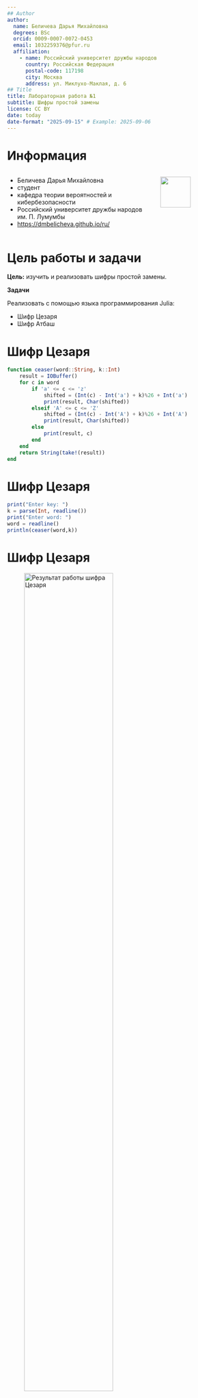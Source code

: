 ```yaml
---
## Author
author:
  name: Беличева Дарья Михайловна
  degrees: BSc
  orcid: 0009-0007-0072-0453
  email: 1032259376@pfur.ru
  affiliation:
    - name: Российский университет дружбы народов
      country: Российская Федерация
      postal-code: 117198
      city: Москва
      address: ул. Миклухо-Маклая, д. 6
## Title
title: Лабораторная работа №1
subtitle: Шифры простой замены
license: CC BY
date: today
date-format: "2025-09-15" # Example: 2025-09-06
---
```


# Информация

:::::::::::::: {.columns align=center}
::: {.column width="70%"}

  * Беличева Дарья Михайловна
  * студент
  * кафедра теории вероятностей и кибербезопасности
  * Российский университет дружбы народов им. П. Лумумбы
  * <https://dmbelicheva.github.io/ru/>

:::
::: {.column width="30%"}

![](./image/belicheva.jpg){#fig-001 width=70%}

:::
::::::::::::::

# Цель работы и задачи

**Цель:** изучить и реализовать шифры простой замены.

**Задачи**

Реализовать с помощью языка программирования Julia:

- Шифр Цезаря
- Шифр Атбаш

# Шифр Цезаря

```Julia
function ceaser(word::String, k::Int)
    result = IOBuffer()
    for c in word
        if 'a' <= c <= 'z'
            shifted = (Int(c) - Int('a') + k)%26 + Int('a')
            print(result, Char(shifted))
        elseif 'A' <= c <= 'Z'
            shifted = (Int(c) - Int('A') + k)%26 + Int('A')
            print(result, Char(shifted))
        else
            print(result, c)
        end
    end
    return String(take!(result))
end
```

# Шифр Цезаря

```Julia
print("Enter key: ")
k = parse(Int, readline())
print("Enter word: ")
word = readline()
println(ceaser(word,k))
```

# Шифр Цезаря

![Результат работы шифра Цезаря](image/1.png){#fig-001 width=70%}

# Шифр Атбаш

```Julia
function atbash(word::String)
    return join(Char(
            if 'a' <= c <= 'z'
                (Int('z') - (Int(c) - Int('a'))) 
            elseif 'A' <= c <= 'Z'
                (Int('Z') - (Int(c) - Int('A')))
            else
                Int(c)
            end
    ) for c in word)
end
print("Enter your word: ")
word = readline()
println(atbash(word))
```

# Шифр Атбаш

![Результат работы шифра Атбаш](image/2.png){#fig-002 width=70%}

# Выводы

В результате выполнения данной лабораторной работы были изучены и реализованы шифры простой замены (шифр Цезаря и шифр Атбаш).

# Список литературы

1. Julia1.11Documentation. url: https://docs.julialang.org/en/v1/ (дата обр. 11.10.2024)

2. JuliaLang. url: https://julialang.org/ (дата обр. 11.10.2024)

